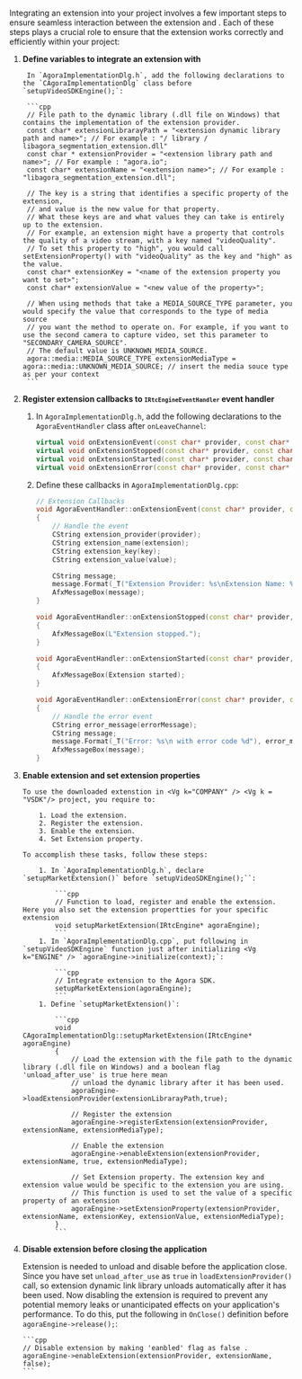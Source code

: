 <PlatformWrapper platform="windows">


Integrating an extension into your project involves a few important steps to ensure seamless interaction between the extension and <Vg k="COMPANY" /> <Vg k="VSDK"/>. Each of these steps plays a crucial role to ensure that the extension works correctly and efficiently within your <Vg k="COMPANY" /> project:


1. **Define variables to integrate an extension with <Vg k="COMPANY" /> <Vg k = "VSDK"/>**

        In `AgoraImplementationDlg.h`, add the following declarations to the `CAgoraImplementationDlg` class before `setupVideoSDKEngine();`:

        ```cpp
        // File path to the dynamic library (.dll file on Windows) that contains the implementation of the extension provider.
        const char* extensionLibrarayPath = "<extension dynamic library path and name>"; // For example : "/ library / libagora_segmentation_extension.dll"
        const char * extensionProvider = "<extension library path and name>"; // For example : "agora.io";
        const char* extensionName = "<extension name>"; // For example :  "libagora_segmentation_extension.dll";
        
        // The key is a string that identifies a specific property of the extension, 
        // and value is the new value for that property.
        // What these keys are and what values they can take is entirely up to the extension.
        // For example, an extension might have a property that controls the quality of a video stream, with a key named "videoQuality".
        // To set this property to "high", you would call setExtensionProperty() with "videoQuality" as the key and "high" as the value.
        const char* extensionKey = "<name of the extension property you want to set>";
        const char* extensionValue = "<new value of the property>";
        
        // When using methods that take a MEDIA_SOURCE_TYPE parameter, you would specify the value that corresponds to the type of media source
        // you want the method to operate on. For example, if you want to use the second camera to capture video, set this parameter to "SECONDARY_CAMERA_SOURCE".
        // The default value is UNKNOWN_MEDIA_SOURCE.
        agora::media::MEDIA_SOURCE_TYPE extensionMediaType = agora::media::UNKNOWN_MEDIA_SOURCE; // insert the media souce type as per your context
        ```
1. **Register extension callbacks to <code><strong>`IRtcEngineEventHandler`</strong></code> event handler**

    1. In `AgoraImplementationDlg.h`, add the following declarations to the `AgoraEventHandler` class after `onLeaveChannel`:

        ```cpp
        virtual void onExtensionEvent(const char* provider, const char* extension, const char* key, const char* value)override;
        virtual void onExtensionStopped(const char* provider, const char* extension)override;
        virtual void onExtensionStarted(const char* provider, const char* extension)override;
        virtual void onExtensionError(const char* provider, const char* extension, int error, const char* errorMessage)override;
        ```
    2. Define these callbacks in `AgoraImplementationDlg.cpp`:

        ```cpp
        // Extension Callbacks
        void AgoraEventHandler::onExtensionEvent(const char* provider, const char* extension, const char* key, const char* value)
        {
            // Handle the event
            CString extension_provider(provider);
            CString extension_name(extension);
            CString extension_key(key);
            CString extension_value(value);

            CString message;
            message.Format(_T("Extension Provider: %s\nExtension Name: %s\nKey: %s\nValue: %s\n is enabled to run."), extension_provider, extension_name);
            AfxMessageBox(message);
        }

        void AgoraEventHandler::onExtensionStopped(const char* provider, const char* extension)
        {
            AfxMessageBox(L"Extension stopped.");
        }

        void AgoraEventHandler::onExtensionStarted(const char* provider, const char* extension)
        {
            AfxMessageBox(Extension started);
        }

        void AgoraEventHandler::onExtensionError(const char* provider, const char* extension, int error, const char* errorMessage)
        {
            // Handle the error event
            CString error_message(errorMessage);
            CString message;
            message.Format(_T("Error: %s\n with error code %d"), error_message, error);
            AfxMessageBox(message);
        }
        ```

1.  **Enable extension and set extension properties**

        To use the downloaded extenstion in <Vg k="COMPANY" /> <Vg k = "VSDK"/> project, you require to:
        
            1. Load the extension. 
            2. Register the extension.
            3. Enable the extension.
            4. Set Extension property.

        To accomplish these tasks, follow these steps: 

            1. In `AgoraImplementationDlg.h`, declare `setupMarketExtension()` before `setupVideoSDKEngine();``:
                
                ```cpp
                // Function to load, register and enable the extension. Here you also set the extension propertties for your specific extension
                void setupMarketExtension(IRtcEngine* agoraEngine);
                ```
            1. In `AgoraImplementationDlg.cpp`, put following in `setupVideoSDKEngine` function just after initializing <Vg k="ENGINE" /> `agoraEngine->initialize(context);`:
                
                ```cpp
                // Integrate extension to the Agora SDK.
                setupMarketExtension(agoraEngine);
                ```
            1. Define `setupMarketExtension()`:
                
                ```cpp
                void CAgoraImplementationDlg::setupMarketExtension(IRtcEngine* agoraEngine)
                {
                    // Load the extension with the file path to the dynamic library (.dll file on Windows) and a boolean flag 'unload_after_use' is true here mean 
                    // unload the dynamic library after it has been used.
                    agoraEngine->loadExtensionProvider(extensionLibrarayPath,true);

                    // Register the extension
                    agoraEngine->registerExtension(extensionProvider, extensionName, extensionMediaType);

                    // Enable the extension
                    agoraEngine->enableExtension(extensionProvider, extensionName, true, extensionMediaType);

                    // Set Extension property. The extension key and extension value would be specific to the extension you are using.
                    // This function is used to set the value of a specific property of an extension
                    agoraEngine->setExtensionProperty(extensionProvider, extensionName, extensionKey, extensionValue, extensionMediaType);
                }
                ```
1.  **Disable extension before closing the application**	

    Extension is needed to unload and disable before the application close. Since you have set `unload_after_use` as `true` in `loadExtensionProvider()` call, so  extension dynamic link library unloads automatically after it has been used. Now disabling the extension is required to prevent any potential memory leaks or unanticipated effects on your application's performance. To do this, put the following in `OnClose()` definition before `agoraEngine->release();`:
    
        ```cpp
        // Disable extension by making 'eanbled' flag as false . 
        agoraEngine->enableExtension(extensionProvider, extensionName, false);
        ```

</PlatformWrapper>
